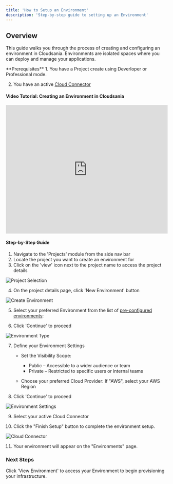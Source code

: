 ```yaml
---
title: 'How to Setup an Environment'
description: 'Step-by-step guide to setting up an Environment'
---
```


## Overview

This guide walks you through the process of creating and configuring an environment in Cloudsania. Environments are isolated spaces where you can deploy and manage your applications.

<Note>
  **Prerequisites**
  1. You have a Project create using Deverloper or Professional mode.

  2. You have an active [Cloud Connector](/cloud-connectors/cloud-connectors)
</Note>

#### Video Tutorial: Creating an Environment in Cloudsania

<iframe
  src="https://player.vimeo.com/video/1079143976?h=1d70f6b4b7"
  width="100%"
  height="400"
  frameBorder="0"
  allow="autoplay; fullscreen; picture-in-picture"
  allowFullScreen
></iframe>

#### Step-by-Step Guide

1. Navigate to the 'Projects' module from the side nav bar
2. Locate the project you want to create an environment for
3. Click on the 'view' icon next to the project name to access the project details

![Project Selection](https://api.monosnap.com/file/download?id=RAH5MnbY5xswcUa9M9eOOp7vlgfQss)

4. On the project details page, click 'New Environment' button

![Create Environment](https://api.monosnap.com/file/download?id=Imt33B1nTobuNTqfb0PAlvH9JX9fKz)

5. Select your preferred Environment from the list of [pre-configured environments](/environments/environments#environment-types):

6. Click 'Continue' to proceed

![Environment Type](https://api.monosnap.com/file/download?id=hR9kdxvQUTt7zSCEKUaaNF10U8qVTm)

7. Define your Environment Settings
  
    - Set the Visibility Scope:
      - Public – Accessible to a wider audience or team
      - Private – Restricted to specific users or internal teams

    - Choose your preferred Cloud Provider: If "AWS", select your AWS Region

8. Click 'Continue' to proceed

![Environment Settings](https://api.monosnap.com/file/download?id=xdGwk47f8Vn2v823KLnc5rZgSQcf1A)

9. Select your active Cloud Connector

10. Click the "Finish Setup" button to complete the environment setup.

![Cloud Connector](https://api.monosnap.com/file/download?id=m6RI54b89ff8PAx6BzzS8nWXKYjyQs)

11. Your environment will appear on the "Environments" page.

### Next Steps

  Click 'View Environment' to access your Environment to begin provisioning your infrastructure. 

<CardGroup cols={2}>
      <Card
        title="Deploy a Konstack"
        icon="rocket"
        href="/how-to-guides/how-to-deploy-a-konstack"
      >
      </Card>
      <Card
        title="Set up CI/CD Pipeline"
        icon="cicd"
        href="/how-to-guides/how-to-setup-a-cicd-pipeline"
      >
      </Card>
    </CardGroup>